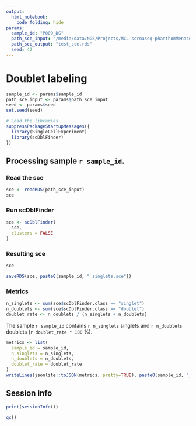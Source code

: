 ```yaml
---
output:
  html_notebook:
    code_folding: hide
params:
  sample_id: "P009_DG"
  path_sce_input: "/media/data/NGS/Projects/MCL-scrnaseq-phanthomMenace/scrnaxus/results/P009_DG/droplets_to_cells/P009_DG_cells.sce"
  path_sce_output: "test_sce.rds"
  seed: 42
---
```


# Doublet labeling

```r
sample_id <- params$sample_id
path_sce_input <- params$path_sce_input
seed <- params$seed
set.seed(seed)

# Load the libraries
suppressPackageStartupMessages({
  library(SingleCellExperiment)
  library(scDblFinder)
})
```

## Processing sample `r sample_id`.

### Read the sce

```r
sce <- readRDS(path_sce_input)
sce
```

### Run scDblFinder

```r
sce <- scDblFinder(
  sce,
  clusters = FALSE
)
```

### Resulting sce

```r
sce
```

```r
saveRDS(sce, paste0(sample_id, "_singlets.sce"))
```

### Metrics

```r
n_singlets <- sum(sce$scDblFinder.class == "singlet")
n_doublets <- sum(sce$scDblFinder.class == "doublet")
doublet_rate <- n_doublets / (n_singlets + n_doublets)
```

The sample `r sample_id` contains `r n_singlets` singlets and `r n_doublets` doublets (`r doublet_rate * 100` %).

```r
metrics <- list(
  sample_id = sample_id,
  n_singlets = n_singlets,
  n_doublets = n_doublets,
  doublet_rate = doublet_rate
)
writeLines(jsonlite::toJSON(metrics, pretty=TRUE), paste0(sample_id, "_doublet_metrics.json"))
```

## Session info

```r
print(sessionInfo())
```

```r
gc()
```